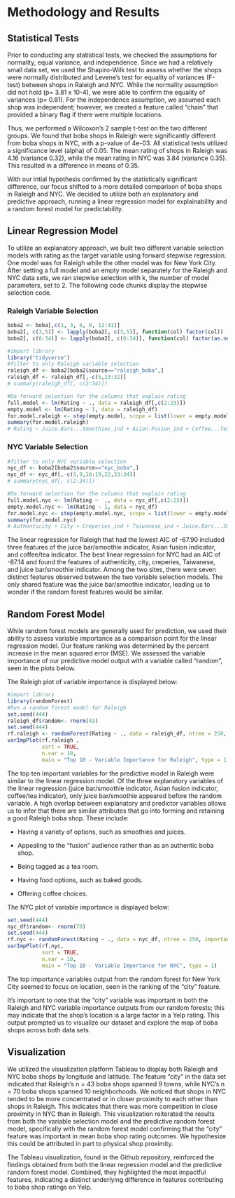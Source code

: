 # Methodology and Results
## Statistical Tests 
Prior to conducting any statistical tests, we checked the assumptions for normality, equal variance, and independence. Since we had a relatively small data set, we used the Shapiro-Wilk test to assess whether the shops were normally distributed and Levene's test for equality of variances (F-test) between shops in Raleigh and NYC. While the normality assumption did not hold (p= 3.81 x 10-4), we were able to confirm the equality of variances (p= 0.81). For the independence assumption, we assumed each shop was independent; however, we created a feature called “chain” that provided a binary flag if there were multiple locations. 

Thus, we performed a Wilcoxon's 2 sample t-test on the two different groups. We found that boba shops in Raleigh were significantly different from boba shops in NYC, with a p-value of 4e-03. All statistical tests utilized a significance level (alpha) of 0.05. The mean rating of shops in Raleigh was 4.16 (variance 0.32), while the mean rating in NYC was 3.84 (variance 0.35). This resulted in a difference in means of 0.35.

With our intial hypothesis confirmed by the statistically significant difference, our focus shifted to a more detailed comparison of boba shops in Raleigh and NYC. We decided to utilize both an explanatory and predictive approach, running a linear regression model for explainability and a random forest model for predictability.

## Linear Regression Model
To utilize an explanatory approach, we built two different variable selection models with rating as the target variable using forward stepwise regression. One model was for Raleigh while the other model was for New York City. After setting a full model and an empty model separately for the Raleigh and NYC data sets, we ran stepwise selection with k, the number of model parameters, set to 2. The following code chunks display the stepwise selection code.

### Raleigh Variable Selection 
```r
boba2 <- boba[,c(1, 3, 6, 8, 12:41)]
boba2[, c(3,5)] <- lapply(boba2[, c(3,5)], function(col) factor(col))
boba2[, c(6:34)] <- lapply(boba2[, c(6:34)], function(col) factor(as.numeric(col)))

#import library
library("tidyverse")
#filter to only Raleigh variable selection
raleigh_df <- boba2[boba2$source=="raleigh_boba",]
raleigh_df <- raleigh_df[,-c(5,23:32)]
# summary(raleigh_df[, c(2:34)])

#Do forward selection for the columns that explain rating
full.model <- lm(Rating ~ ., data = raleigh_df[,c(2:23)])
empty.model <- lm(Rating ~ 1, data = raleigh_df)
for.model.raleigh <- step(empty.model, scope = list(lower = empty.model, upper = full.model), direction = "forward", k = 2,trace = FALSE)
summary(for.model.raleigh)
# Rating ~ Juice.Bars...Smoothies_ind + Asian.Fusion_ind + Coffee...Tea_ind + Bakeries_ind + Tea.Rooms_ind <- not sig
```

### NYC Variable Selection
```r
#filter to only NYC variable selection
nyc_df <- boba2[boba2$source=="nyc_boba",]
nyc_df <- nyc_df[,-c(5,9,16:19,22,33:34)]
# summary(nyc_df[, c(2:34)])

#Do forward selection for the columns that explain rating
full.model.nyc <- lm(Rating ~  ., data = nyc_df[,c(2:25)])
empty.model.nyc <- lm(Rating ~ 1, data = nyc_df)
for.model.nyc <- step(empty.model.nyc, scope = list(lower = empty.model.nyc, upper = full.model.nyc), direction = "forward", k = 2, trace=FALSE)
summary(for.model.nyc)
# Authenticity + City + Creperies_ind + Taiwanese_ind + Juice.Bars...Smoothies_ind
```

The linear regression for Raleigh that had the lowest AIC of -67.90 included three features of the juice bar/smoothie indicator, Asian fusion indicator, and coffee/tea indicator. The best linear regression for NYC had an AIC of -87.14 and found the features of authenticity, city, creperies, Taiwanese, and juice bar/smoothie indicator. Among the two sites, there were seven distinct features observed between the two variable selection models. The only shared feature was the juice bar/smoothie indicator, leading us to wonder if the random forest features would be similar.

## Random Forest Model
While random forest models are generally used for prediction, we used their ability to assess variable importance as a comparison point for the linear regression model. Our feature ranking was determined by the percent increase in the mean squared error (MSE). We assessed the variable importance of our predictive model output with a variable called “random”, seen in the plots below.

The Raleigh plot of variable importance is displayed below:
```r
#import library
library(randomForest)
#Run a random forest model for Raleigh
set.seed(444)
raleigh_df$random<- rnorm(43)
set.seed(444)
rf.raleigh <- randomForest(Rating ~ ., data = raleigh_df, ntree = 250, importance = TRUE)
varImpPlot(rf.raleigh ,
           sort = TRUE,
           n.var = 10,
           main = "Top 10 - Variable Importance for Raleigh", type = 1)
```

The top ten important variables for the predictive model in Raleigh were similar to the linear regression model. Of the three explanatory variables of the linear regression (juice bar/smoothie indicator, Asian fusion indicator, coffee/tea indicator), only juice bar/smoothie appeared before the random variable. A high overlap between explanatory and predictor variables allows us to infer that there are similar attributes that go into forming and retaining a good Raleigh boba shop. These include:

- Having a variety of options, such as smoothies and juices.

- Appealing to the “fusion” audience rather than as an authentic boba shop.

- Being tagged as a tea room.

- Having food options, such as baked goods.

- Offering coffee choices.

The NYC plot of variable importance is displayed below:
```r
set.seed(444)
nyc_df$random<- rnorm(70)
set.seed(444)
rf.nyc <- randomForest(Rating ~ ., data = nyc_df, ntree = 250, importance = TRUE)
varImpPlot(rf.nyc,
           sort = TRUE,
           n.var = 10,
           main = "Top 10 - Variable Importance for NYC", type = 1)
```

The top importance variables output from the random forest for New York City seemed to focus on location, seen in the ranking of the “city” feature.

It’s important to note that the “city” variable was important in both the Raleigh and NYC variable importance outputs from our random forests; this may indicate that the shop’s location is a large factor in a Yelp rating. This output prompted us to visualize our dataset and explore the map of boba shops across both data sets.

## Visualization
We utilized the visualization platform Tableau to display both Raleigh and NYC boba shops by longitude and latitude. The feature "city" in the data set indicated that Raleigh’s n = 43 boba shops spanned 9 towns, while NYC’s n = 70 boba shops spanned 10 neighborhoods. We noticed that shops in NYC tended to be more concentrated or in closer proximity to each other than shops in Raleigh. This indicates that there was more competition in close proximity in NYC than in Raleigh. This visualization reiterated the results from both the variable selection model and the predictive random forest model, specifically with the random forest model confirming that the “city” feature was important in mean boba shop rating outcomes. We hypothesize this could be attributed in part to physical shop proximity. 

The Tableau visualization, found in the Github repository, reinforced the findings obtained from both the linear regression model and the predictive random forest model. Combined, they highlighted the most impactful features, indicating a distinct underlying difference in features contributing to boba shop ratings on Yelp.

